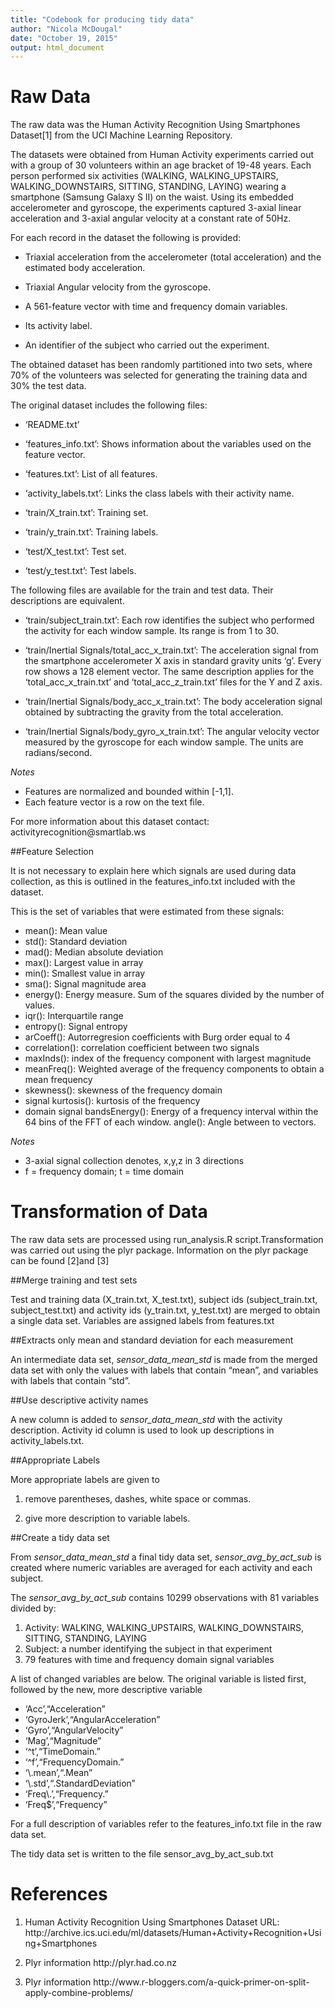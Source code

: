 ```yaml
---
title: "Codebook for producing tidy data"
author: "Nicola McDougal"
date: "October 19, 2015"
output: html_document
---
```

# Raw Data 
The raw data was the Human Activity Recognition Using Smartphones Dataset[1] from the UCI Machine Learning Repository.

The datasets were obtained from Human Activity experiments carried out with a group of 30 volunteers within an age bracket of 19-48 years. Each person performed six activities (WALKING, WALKING_UPSTAIRS, WALKING_DOWNSTAIRS, SITTING, STANDING, LAYING) wearing a smartphone (Samsung Galaxy S II) on the waist. Using its embedded accelerometer and gyroscope, the experiments captured 3-axial linear acceleration and 3-axial angular velocity at a constant rate of 50Hz.

For each record in the dataset the following is provided:

*  Triaxial acceleration from the accelerometer (total acceleration) and the estimated body acceleration. 

*  Triaxial Angular velocity from the gyroscope. 
*  A 561-feature vector with time and frequency domain variables. 
* Its activity label. 
* An identifier of the subject who carried out the experiment.

The obtained dataset has been randomly partitioned into two sets, where 70% of the volunteers was selected for generating the training data and 30% the test data. 

The original dataset includes the following files:

*  'README.txt'

*  'features_info.txt': Shows information about the variables used on the feature vector.

*  'features.txt': List of all features.

*  'activity_labels.txt': Links the class labels with their activity name.

* 'train/X_train.txt': Training set.

*  'train/y_train.txt': Training labels.

*  'test/X_test.txt': Test set.

*  'test/y_test.txt': Test labels.

The following files are available for the train and test data. Their descriptions are equivalent. 

*  'train/subject_train.txt': Each row identifies the subject who performed the activity for each window sample. Its range is from 1 to 30. 

* 'train/Inertial Signals/total_acc_x_train.txt': The acceleration signal from the smartphone accelerometer X axis in standard gravity units 'g'. Every row shows a 128 element vector. The same description applies for the 'total_acc_x_train.txt' and 'total_acc_z_train.txt' files for the Y and Z axis. 

* 'train/Inertial Signals/body_acc_x_train.txt': The body acceleration signal obtained by subtracting the gravity from the total acceleration. 

* 'train/Inertial Signals/body_gyro_x_train.txt': The angular velocity vector measured by the gyroscope for each window sample. The units are radians/second. 

_Notes_

*  Features are normalized and bounded within [-1,1].
*   Each feature vector is a row on the text file.

For more information about this dataset contact: activityrecognition@smartlab.ws

##Feature Selection

It is not necessary to explain here which signals are used during data collection, as this is outlined in the features_info.txt included with the dataset.

This is the set of variables that were estimated from these signals:

*  mean(): Mean value
*  std(): Standard deviation
*  mad(): Median absolute deviation 
*  max(): Largest value in array
*  min(): Smallest value in array
*  sma(): Signal magnitude area
*  energy(): Energy measure. Sum of the squares divided by the number of values. 
*  iqr(): Interquartile range 
*  entropy(): Signal entropy
*  arCoeff(): Autorregresion coefficients with Burg order equal to 4
*  correlation(): correlation coefficient between two signals
*  maxInds(): index of the frequency component with largest magnitude
*  meanFreq(): Weighted average of the frequency components to obtain a mean frequency
*  skewness(): skewness of the frequency domain 
*  signal kurtosis(): kurtosis of the frequency 
*  domain signal bandsEnergy(): Energy of a frequency interval within the 64 bins of the FFT of each window.
angle(): Angle between to vectors.

_Notes_

*  3-axial signal collection denotes, x,y,z in 3 directions
*  f = frequency domain; t = time domain

# Transformation of Data

The raw data sets are processed using run_analysis.R script.Transformation was carried out using the plyr package. Information on the plyr package can be found [2]and [3]

##Merge training and test sets

Test and training data (X_train.txt, X_test.txt), subject ids (subject_train.txt, subject_test.txt) and activity ids (y_train.txt, y_test.txt) are merged to obtain a single data set. Variables are assigned labels from features.txt

##Extracts only mean and standard deviation for each measurement

An intermediate data set, _sensor_data_mean_std_ is made from the merged data set with only the values with labels that contain "mean", and variables with labels that contain "std".

##Use descriptive activity names

A new column is added to _sensor_data_mean_std_ with the activity description. Activity id column is used to look up descriptions in activity_labels.txt.

##Appropriate Labels

More appropriate labels are given to

1.  remove parentheses, dashes, white space or commas.

2.  give more description to variable labels.

##Create a tidy data set

From _sensor_data_mean_std_ a final tidy data set, _sensor_avg_by_act_sub_ is created where numeric variables are averaged for each activity and each subject.

The _sensor_avg_by_act_sub_ contains 10299 observations with 81 variables divided by:

1. Activity: WALKING, WALKING_UPSTAIRS, WALKING_DOWNSTAIRS, SITTING, STANDING, LAYING
2. Subject: a number identifying the subject in that experiment
3.  79 features with time and frequency domain signal variables

A list of changed variables are below. The original variable is listed first, followed by the new, more descriptive variable

* 'Acc',"Acceleration" 
* 'GyroJerk',"AngularAcceleration"
* 'Gyro',"AngularVelocity"
*  'Mag',"Magnitude"
* '^t',"TimeDomain." 
* '^f',"FrequencyDomain."
* '\\.mean',".Mean"
* '\\.std',".StandardDeviation"
* 'Freq\\.',"Frequency."
* 'Freq$',"Frequency"

For a full description of variables refer to the features_info.txt file in the raw data set.

The tidy data set is written to the file sensor_avg_by_act_sub.txt

# References
1. Human Activity Recognition Using Smartphones Dataset URL: http://archive.ics.uci.edu/ml/datasets/Human+Activity+Recognition+Using+Smartphones

2. Plyr information http://plyr.had.co.nz

3. Plyr information http://www.r-bloggers.com/a-quick-primer-on-split-apply-combine-problems/


